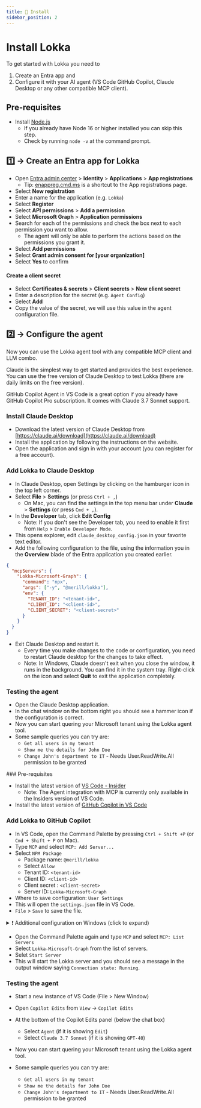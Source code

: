 ```yaml
---
title: 🚀 Install
sidebar_position: 2
---
```


# Install Lokka

To get started with Lokka you need to

1. Create an Entra app and 
1. Configure it with your AI agent (VS Code GitHub Copilot, Claude Desktop or any other compatible MCP client).

## Pre-requisites

- Install [Node.js](https://nodejs.org/en/download/)
  - If you already have Node 16 or higher installed you can skip this step.
  - Check by running `node -v` at the command prompt.

## 1️⃣ → Create an Entra app for Lokka

- Open [Entra admin center](https://entra.microsoft.com) > **Identity** > **Applications** > **App registrations**
  - Tip: [enappreg.cmd.ms](https://enappreg.cmd.ms) is a shortcut to the App registrations page.
- Select **New registration**
- Enter a name for the application (e.g. `Lokka`)
- Select **Register**
- Select **API permissions** > **Add a permission**
- Select **Microsoft Graph** > **Application permissions**
- Search for each of the permissions and check the box next to each permission you want to allow.
  - The agent will only be able to perform the actions based on the permissions you grant it.
- Select **Add permissions**
- Select **Grant admin consent for [your organization]**
- Select **Yes** to confirm

#### Create a client secret

- Select **Certificates & secrets** > **Client secrets** > **New client secret**
- Enter a description for the secret (e.g. `Agent Config`)
- Select **Add**
- Copy the value of the secret, we will use this value in the agent configuration file.

## 2️⃣ → Configure the agent

Now you can use the Lokka agent tool with any compatible MCP client and LLM combo.

Claude is the simplest way to get started and provides the best experience. You can use the free version of Claude Desktop to test Lokka (there are daily limits on the free version).

GitHub Copilot Agent in VS Code is a great option if you already have GitHub Copilot Pro subscription. It comes with Claude 3.7 Sonnet support.

<Tabs>
  <TabItem value="claude" label="Claude" default>

### Install Claude Desktop

- Download the latest version of Claude Desktop from [https://claude.ai/download](https://claude.ai/download)
- Install the application by following the instructions on the website.
- Open the application and sign in with your account (you can register for a free account).

### Add Lokka to Claude Desktop

- In Claude Desktop, open Settings by clicking on the hamburger icon in the top left corner.
- Select **File** > **Settings** (or press `Ctrl + ,`)
  - On Mac, you can find the settings in the top menu bar under **Claude** > **Settings** (or press `Cmd + ,`).
- In the **Developer** tab, click **Edit Config**
  - Note: If you don't see the Developer tab, you need to enable it first from `Help` > `Enable Developer Mode`.
- This opens explorer, edit `claude_desktop_config.json` in your favorite text editor.
- Add the following configuration to the file, using the information you in the **Overview** blade of the Entra application you created earlier.

```json
{
  "mcpServers": {
    "Lokka-Microsoft-Graph": {
      "command": "npx",
      "args": ["-y", "@merill/lokka"],
      "env": {
        "TENANT_ID": "<tenant-id>",
        "CLIENT_ID": "<client-id>",
        "CLIENT_SECRET": "<client-secret>"
      }
    }
  }
}
```

- Exit Claude Desktop and restart it.
  - Every time you make changes to the code or configuration, you need to restart Claude desktop for the changes to take effect.
  - Note: In Windows, Claude doesn't exit when you close the window, it runs in the background. You can find it in the system tray. Right-click on the icon and select **Quit** to exit the application completely.

### Testing the agent

- Open the Claude Desktop application.
- In the chat window on the bottom right you should see a hammer icon if the configuration is correct.
- Now you can start quering your Microsoft tenant using the Lokka agent tool.
- Some sample queries you can try are:
  - `Get all users in my tenant`
  - `Show me the details for John Doe`
  - `Change John's department to IT` - Needs User.ReadWrite.All permission to be granted

</TabItem>
  <TabItem value="vscode" label="VS Code">
### Pre-requisites

- Install the latest version of [VS Code - Insider](https://code.visualstudio.com/insiders/)
  - Note: The Agent integration with MCP is currently only available in the Insiders version of VS Code.
- Install the latest version of [GitHub Copilot in VS Code](https://code.visualstudio.com/docs/copilot/setup)

### Add Lokka to GitHub Copilot

- In VS Code, open the Command Palette by pressing `Ctrl + Shift +P` (or `Cmd + Shift + P` on Mac).
- Type `MCP` and select `MCP: Add Server...`
- Select `NPM Package`
  - Package name: `@merill/lokka`
  - Select `Allow`
  - Tenant ID: `<tenant-id>`
  - Client ID: `<client-id>`
  - Client secret : `<client-secret>`
  - Server ID: `Lokka-Microsoft-Graph`
- Where to save configuration: `User Settings`
- This will open the `settings.json` file in VS Code.
- `File` > `Save` to save the file.

<details>
<summary>❗ Additional configuration on Windows (click to expand)</summary>

Update the settings.json file and change the command and args parameters as shown below.
```json {4,5}
{
  "mcp.servers": {
    "Lokka-Microsoft-Graph": {
      "command": "cmd",
      "args": ["/c", "-y", "@merill/lokka"],
      "env": {
        "TENANT_ID": "<tenant-id>",
        "CLIENT_ID": "<client-id>",
        "CLIENT_SECRET": "<client-secret>"
      }
    }
  }
}
```
</details>

- Open the Command Palette again and type `MCP` and select `MCP: List Servers`
- Select `Lokka-Microsoft-Graph` from the list of servers.
- Selet `Start Server`
- This will start the Lokka server and you should see a message in the output window saying `Connection state: Running`.

### Testing the agent

- Start a new instance of VS Code (File > New Window)
- Open `Copilot Edits` from `View` → `Copilot Edits`
- At the bottom of the Copilot Edits panel (below the chat box)
  - Select `Agent` (if it is showing `Edit`)
  - Select `Claude 3.7 Sonnet` (if it is showing `GPT-40`)

- Now you can start quering your Microsoft tenant using the Lokka agent tool.
- Some sample queries you can try are:
  - `Get all users in my tenant`
  - `Show me the details for John Doe`
  - `Change John's department to IT` - Needs User.ReadWrite.All permission to be granted
</TabItem>
</Tabs>